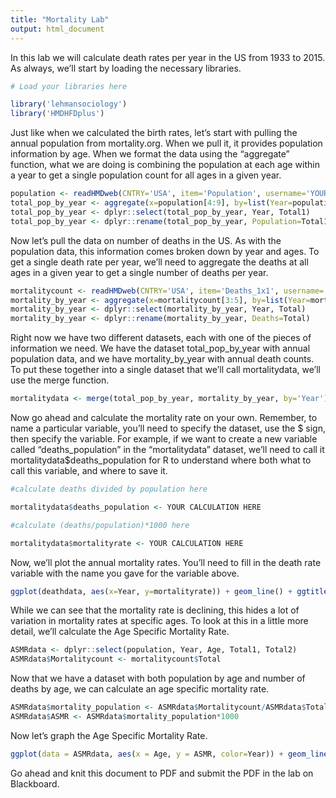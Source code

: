 ```yaml
---
title: "Mortality Lab"
output: html_document
---
```


In this lab we will calculate death rates per year in the US from 1933 to 2015.  As always, we'll start by loading the necessary libraries.
 
```r
# Load your libraries here

library('lehmansociology')
library('HMDHFDplus')

```

Just like when we calculated the birth rates, let's start with pulling the annual population from mortality.org.  When we pull it, it provides population information by age.  When we format the data using the "aggregate" function, what we are doing is combining the population at each age within a year to get a single population count for all ages in a given year.

````r

population <- readHMDweb(CNTRY='USA', item='Population', username='YOUR MORTALITY.ORG USERNAME', password='YOUR MORTALITY.ORG PASSWORD')
total_pop_by_year <- aggregate(x=population[4:9], by=list(Year=population$Year), FUN=sum)
total_pop_by_year <- dplyr::select(total_pop_by_year, Year, Total1)
total_pop_by_year <- dplyr::rename(total_pop_by_year, Population=Total1)

````

Now let's pull the data on number of deaths in the US.  As with the population data, this information comes broken down by year and ages.  To get a single death rate per year, we'll need to aggregate the deaths at all ages in a given year to get a single number of deaths per year.

````r

mortalitycount <- readHMDweb(CNTRY='USA', item='Deaths_1x1', username='YOUR MORTALITY.ORG USERNAME', password='YOUR MORTALITY.ORG PASSWORD')
mortality_by_year <- aggregate(x=mortalitycount[3:5], by=list(Year=mortalitycount$Year), FUN=sum)
mortality_by_year <- dplyr::select(mortality_by_year, Year, Total)
mortality_by_year <- dplyr::rename(mortality_by_year, Deaths=Total)

````

Right now we have two different datasets, each with one of the pieces of information we need.  We have the dataset total_pop_by_year with annual population data, and we have mortality_by_year with annual death counts.  To put these together into a single dataset that we'll call mortalitydata, we'll use the merge function.

````r

mortalitydata <- merge(total_pop_by_year, mortality_by_year, by='Year')

````

Now go ahead and calculate the mortality rate on your own.  Remember, to name a particular variable, you'll need to specify the dataset, use the $ sign, then specify the variable.  For example, if we want to create a new variable called "deaths_population" in the "mortalitydata" dataset, we'll need to call it mortalitydata$deaths_population for R to understand where both what to call this variable, and where to save it.

````r

#calculate deaths divided by population here

mortalitydata$deaths_population <- YOUR CALCULATION HERE

#calculate (deaths/population)*1000 here

mortalitydata$mortalityrate <- YOUR CALCULATION HERE

````

Now, we'll plot the annual mortality rates.  You'll need to fill in the death rate variable with the name you gave for the variable above.

````r

ggplot(deathdata, aes(x=Year, y=mortalityrate)) + geom_line() + ggtitle("US Death Rate 1933-2015")

````

While we can see that the mortality rate is declining, this hides a lot of variation in mortality rates at specific ages.  To look at this in a little more detail, we'll calculate the Age Specific Mortality Rate.

````r

ASMRdata <- dplyr::select(population, Year, Age, Total1, Total2)
ASMRdata$Mortalitycount <- mortalitycount$Total

````

Now that we have a dataset with both population by age and number of deaths by age, we can calculate an age specific mortality rate.

````r

ASMRdata$mortality_population <- ASMRdata$Mortalitycount/ASMRdata$Total1
ASMRdata$ASMR <- ASMRdata$mortality_population*1000

````

Now let's graph the Age Specific Mortality Rate.

````r

ggplot(data = ASMRdata, aes(x = Age, y = ASMR, color=Year)) + geom_line(aes(group=Year)) + ggtitle("US ASMR 1933-2015")

````

Go ahead and knit this document to PDF and submit the PDF in the lab on Blackboard.
